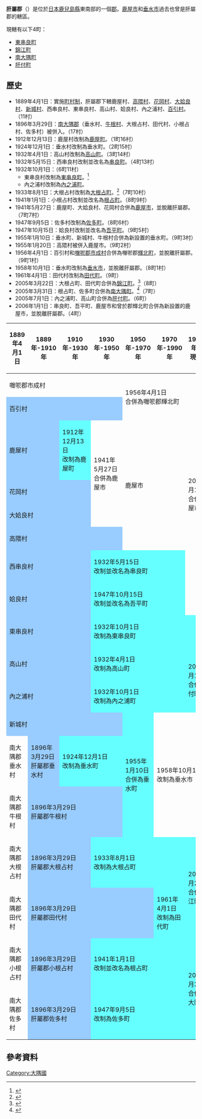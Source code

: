 {{日本郡
| 郡 = 肝屬郡
| 日文原名 = 肝属郡
| 平假名 = きもつきぐん
| 羅馬字拼音 = Kimotsuki-gun
| 地圖 = [[File:Kimotsuki_District_in_Kagoshima_Prefecture.png|250px]]
| 都道府縣 = 鹿兒島縣
| 編號 = 
| 町 = 4
| 村 = 
| 經度 = 
| 緯度 = 
| 註記 = 
|}}
'''肝屬郡'''（{{jpn|j=肝属郡|hg=きもつきぐん|rm=Kimotsuki gun|f=y}}）是位於[[日本|日本]][[鹿兒島縣|鹿兒島縣]]東南部的一個[[郡|郡]]。[[鹿屋市|鹿屋市]]和[[垂水市|垂水市]]過去也曾是肝屬郡的轄區。

現轄有以下4町：
* [[東串良町|東串良町]]
* [[錦江町|錦江町]]
* [[南大隅町|南大隅町]]
* [[肝付町|肝付町]]

==歷史==
* 1889年4月1日：實施[[町村制|町村制]]，肝屬郡下轄鹿屋村、[[高隈村|高隈村]]、[[花岡村|花岡村]]、[[大姶良村|大姶良村]]、[[新城村|新城村]]、西串良村、東串良村、高山村、姶良村、內之浦村、[[百引村|百引村]]。（11村）
* 1896年3月29日：[[南大隅郡|南大隅郡]]（垂水村、[[牛根村|牛根村]]、大根占村、田代村、小根占村、佐多村）被併入。（17村）
* 1912年12月13日：鹿屋村改制為[[鹿屋町|鹿屋町]]。（1町16村）
* 1924年12月1日：垂水村改制為垂水町。（2町15村）
* 1932年4月1日：高山村改制為[[高山町|高山町]]。（3町14村）
* 1932年5月15日：西串良村改制並改名為[[串良町|串良町]]。（4町13村）
* 1932年10月1日：（6町11村）
** 東串良村改制為[[東串良町|東串良町]]。<ref>{{Cite web| publisher=東串良町公所| title=町的歷史| url=http://www.minc.ne.jp/ru-pin/gaiyou/hi04.htm| accessdate=2008年9月25日| language=ja| archive-url=https://web.archive.org/web/20080616041943/http://www.minc.ne.jp/ru-pin/gaiyou/hi04.htm| archive-date=2008年6月16日| dead-url=yes}}</ref>
** 內之浦村改制為[[內之浦町|內之浦町]]。
* 1933年8月1日：大根占村改制為[[大根占町|大根占町]]。<ref>{{Cite web| publisher=錦江町公所| title=大根占町、田代町的歷史| url=http://www.town.kinko.lg.jp/kinko01/kinko02.asp| accessdate=2008年9月25日| language=ja| deadurl=yes| archiveurl=https://web.archive.org/web/20091007173549/http://www.town.kinko.lg.jp/kinko01/kinko02.asp| archivedate=2009年10月7日}}</ref>（7町10村）
* 1941年1月1日：小根占村改制並改名為[[根占町|根占町]]。（8町9村）
* 1941年5月27日：鹿屋町、大姶良村、花岡村合併為[[鹿屋市|鹿屋市]]，並脫離肝屬郡。（7町7村）
* 1947年9月5日：佐多村改制為[[佐多町|佐多町]]。（8町6村）
* 1947年10月15日：姶良村改制並改名為[[吾平町|吾平町]]。（9町5村）
* 1955年1月10日：垂水町、新城村、牛根村合併為新設置的垂水町。（9町3村）
* 1955年1月20日：高隈村被併入鹿屋市。（9町2村）
* 1956年4月1日：百引村和[[曾於郡|囎唹郡]][[市成村|市成村]]合併為囎唹郡[[輝北町|輝北町]]，並脫離肝屬郡。（9町1村）
* 1958年10月1日：垂水町改制為[[垂水市|垂水市]]，並脫離肝屬郡。（8町1村）
* 1961年4月1日：田代村改制為[[田代町_(鹿兒島縣)|田代町]]。（9町）
* 2005年3月22日：大根占町、田代町合併為[[錦江町|錦江町]]。<ref>{{Cite web| publisher=錦江町公所| title=新町誕生的歷史| url=http://www.town.kinko.lg.jp/kinko01/kinko01.asp| accessdate=2008年9月25日| language=ja| deadurl=yes| archiveurl=https://web.archive.org/web/20081225014644/http://www.town.kinko.lg.jp/kinko01/kinko01.asp| archivedate=2008年12月25日}}</ref>（8町）
* 2005年3月31日：根占町、佐多町合併為[[南大隅町|南大隅町]]。<ref>{{cite web| publisher=南大隅町公所| title=南大隅町誕生的過程| url=http://www.town.minamiosumi.lg.jp/minami01/minami07.asp| accessdate=2008年9月25日| language=ja| deadurl=yes| archiveurl=https://web.archive.org/web/20080206065222/http://www.town.minamiosumi.lg.jp/minami01/minami07.asp| archivedate=2008年2月6日}}</ref>（7町）
* 2005年7月1日：內之浦町、高山町合併為[[肝付町|肝付町]]。（6町）
* 2006年1月1日：串良町、吾平町、鹿屋市和曾於郡輝北町合併為新設置的鹿屋市，並脫離肝屬郡。（4町）

{| class="wikitable" style="font-size:x-small"
! 1889年4月1日
! 1889年-1910年
! 1910年-1930年
! 1930年-1950年
! 1950年-1970年
! 1970年-1990年
! 1990年-現在
!現在
|-
| colspan=4 | 囎唹郡市成村
| rowspan=2 colspan=2 | 1956年4月1日<br>合併為囎唹郡輝北町
| rowspan=8 colspan=2 | 2006年1月1日<br>合併為鹿屋市
|-
| colspan=4 style="background-color:#9cf;" | 百引村
|-
| colspan=2 style="background-color:#9cf;" | 鹿屋村
| style="background-color:#6ff;" | 1912年12月13日<br>改制為鹿屋町
| rowspan=3 | 1941年5月27日<br>合併為鹿屋市
| rowspan=4 colspan=2 | 鹿屋市
|-
| colspan=3 style="background-color:#9cf;" | 花岡村
|-
| colspan=3 style="background-color:#9cf;" | 大姶良村
|-
| colspan=4 style="background-color:#9cf;" | 高隈村
|-
| colspan=3 style="background-color:#9cf;" | 西串良村
| colspan=3 style="background-color:#6ff;" | 1932年5月15日<br>改制並改名為串良町
|-
| colspan=3 style="background-color:#9cf;" | 姶良村
| colspan=3 style="background-color:#6ff;" | 1947年10月15日<br>改制並改名為吾平町
|-
| colspan=3 style="background-color:#9cf;" | 東串良村
| colspan=5 style="background-color:#6ff;" | 1932年10月1日<br>改制為東串良町
|-
| colspan=3 style="background-color:#9cf;" | 高山村
| colspan=3 style="background-color:#6ff;" | 1932年4月1日<br>改制為高山町
| rowspan=2 colspan=2 style="background-color:#6ff;" | 2005年7月1日<br>合併為肝付町
|-
| colspan=3 style="background-color:#9cf;" | 內之浦村
| colspan=3 style="background-color:#6ff;" | 1932年10月1日<br>改制為內之浦町
|-
| colspan=4 style="background-color:#9cf;" | 新城村
| rowspan=3 style="background-color:#6ff;" | 1955年1月10日<br>合併為垂水町
| rowspan=3 colspan=3 | 1958年10月1日<br>改制為垂水市
|-
| 南大隅郡<br>垂水村
| style="background-color:#9cf;" | 1896年3月29日<br>肝屬郡垂水村
| colspan=2 style="background-color:#6ff;" | 1924年12月1日<br>改制為垂水町
|-
| 南大隅郡<br>牛根村
| colspan=3 style="background-color:#9cf;" | 1896年3月29日<br>肝屬郡牛根村
|-
| 南大隅郡<br>大根占村
| colspan=2 style="background-color:#9cf;" | 1896年3月29日<br>肝屬郡大根占村
| colspan=3 style="background-color:#6ff;" | 1933年8月1日<br>改制為大根占町
| rowspan=2 colspan=2 style="background-color:#6ff;" | 2005年3月22日<br>合併為錦江町
|-
| 南大隅郡<br>田代村
| colspan=4 style="background-color:#9cf;" | 1896年3月29日<br>肝屬郡田代村
| style="background-color:#6ff;" | 1961年4月1日<br>改制為田代町
|-
| 南大隅郡<br>小根占村
| colspan=2 style="background-color:#9cf;" | 1896年3月29日<br>肝屬郡小根占村
| colspan=3 style="background-color:#6ff;" | 1941年1月1日<br>改制並改名為根占町
| colspan=2 rowspan=2 style="background-color:#6ff;" | 2005年3月31日<br>合併為南大隅町
|-
| 南大隅郡<br>佐多村
| colspan=2 style="background-color:#9cf;" | 1896年3月29日<br>肝屬郡佐多村
| colspan=3 style="background-color:#6ff;" | 1947年9月5日<br>改制為佐多町
|}

==參考資料==
{{Reflist}}

{{鹿兒島縣}}
{{大隅國的郡}}

[[Category:大隅國|Category:大隅國]]